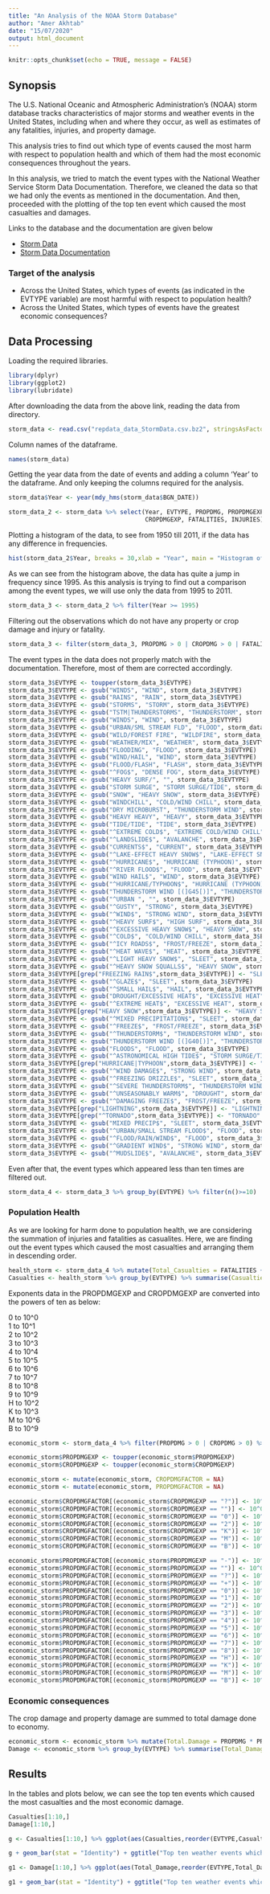 ```yaml
---
title: "An Analysis of the NOAA Storm Database"
author: "Amer Akhtab"
date: "15/07/2020"
output: html_document
---
```


```r
knitr::opts_chunk$set(echo = TRUE, message = FALSE)
```
## Synopsis

The U.S. National Oceanic and Atmospheric Administration's (NOAA) storm database tracks characteristics of major storms and weather events in the United States, including when and where they occur, as well as estimates of any fatalities, injuries, and property damage.

This analysis tries to find out which type of events caused the most harm with respect to population health and which of them had the most economic consequences throughout the years.

In this analysis, we tried to match the event types with the National Weather Service Storm Data Documentation. Therefore, we cleaned the data so that we had only the events as mentioned in the documentation. And then, proceeded with the plotting of the top ten event which caused the most casualties and damages.

Links to the database and the documentation are given below

* [Storm Data](https://d396qusza40orc.cloudfront.net/repdata%2Fdata%2FStormData.csv.bz2)
* [Storm Data Documentation](https://d396qusza40orc.cloudfront.net/repdata%2Fpeer2_doc%2Fpd01016005curr.pdf)

### Target of the analysis

* Across the United States, which types of events (as indicated in the \color{red}{\verb|EVTYPE|}EVTYPE variable) are most harmful with respect to population health?  
* Across the United States, which types of events have the greatest economic consequences?

## Data Processing

Loading the required libraries.
```r
library(dplyr)
library(ggplot2)
library(lubridate)
```

After downloading the data from the above link, reading the data from directory.
```r
storm_data <- read.csv("repdata_data_StormData.csv.bz2", stringsAsFactors = FALSE)
```

Column names of the dataframe.
```r
names(storm_data)
```

Getting the year data from the date of events and adding a column 'Year' to the dataframe. And only keeping the columns required for the analysis.
```r
storm_data$Year <- year(mdy_hms(storm_data$BGN_DATE))

storm_data_2 <- storm_data %>% select(Year, EVTYPE, PROPDMG, PROPDMGEXP, CROPDMG, 
                                      CROPDMGEXP, FATALITIES, INJURIES)
```
Plotting a histogram of the data, to see from 1950 till 2011, if the data has any difference in frequencies.
```r
hist(storm_data_2$Year, breaks = 30,xlab = "Year", main = "Histogram of storm data from 1950 to 2011")
```

As we can see from the histogram above, the data has quite a jump in frequency since 1995. As this analysis is trying to find out a comparison among the event types, we will use only the data from 1995 to 2011.
```r
storm_data_3 <- storm_data_2 %>% filter(Year >= 1995)
```
Filtering out the observations which do not have any property or crop damage and injury or fatality.
```r
storm_data_3 <- filter(storm_data_3, PROPDMG > 0 | CROPDMG > 0 | FATALITIES > 0 | INJURIES > 0)
```
The event types in the data does not properly match with the documentation. Therefore, most of them are corrected accordingly. 
```r
storm_data_3$EVTYPE <- toupper(storm_data_3$EVTYPE)
storm_data_3$EVTYPE <- gsub("WINDS", "WIND", storm_data_3$EVTYPE)
storm_data_3$EVTYPE <- gsub("RAINS", "RAIN", storm_data_3$EVTYPE)
storm_data_3$EVTYPE <- gsub("STORMS", "STORM", storm_data_3$EVTYPE)
storm_data_3$EVTYPE <- gsub("TSTM|THUNDERSTORMS", "THUNDERSTORM", storm_data_3$EVTYPE)
storm_data_3$EVTYPE <- gsub("WINDS", "WIND", storm_data_3$EVTYPE)
storm_data_3$EVTYPE <- gsub("URBAN/SML STREAM FLD", "FLOOD", storm_data_3$EVTYPE)
storm_data_3$EVTYPE <- gsub("WILD/FOREST FIRE", "WILDFIRE", storm_data_3$EVTYPE)
storm_data_3$EVTYPE <- gsub("WEATHER/MIX", "WEATHER", storm_data_3$EVTYPE)
storm_data_3$EVTYPE <- gsub("FLOODING", "FLOOD", storm_data_3$EVTYPE)
storm_data_3$EVTYPE <- gsub("WIND/HAIL", "WIND", storm_data_3$EVTYPE)
storm_data_3$EVTYPE <- gsub("FLOOD/FLASH", "FLASH", storm_data_3$EVTYPE)
storm_data_3$EVTYPE <- gsub("^FOG$", "DENSE FOG", storm_data_3$EVTYPE)
storm_data_3$EVTYPE <- gsub("HEAVY SURF/", "", storm_data_3$EVTYPE)
storm_data_3$EVTYPE <- gsub("STORM SURGE", "STORM SURGE/TIDE", storm_data_3$EVTYPE)
storm_data_3$EVTYPE <- gsub("SNOW", "HEAVY SNOW", storm_data_3$EVTYPE)
storm_data_3$EVTYPE <- gsub("WINDCHILL", "COLD/WIND CHILL", storm_data_3$EVTYPE)
storm_data_3$EVTYPE <- gsub("DRY MICROBURST", "THUNDERSTORM WIND", storm_data_3$EVTYPE)
storm_data_3$EVTYPE <- gsub("HEAVY HEAVY", "HEAVY", storm_data_3$EVTYPE)
storm_data_3$EVTYPE <- gsub("TIDE/TIDE", "TIDE", storm_data_3$EVTYPE)
storm_data_3$EVTYPE <- gsub("^EXTREME COLD$", "EXTREME COLD/WIND CHILL", storm_data_3$EVTYPE)
storm_data_3$EVTYPE <- gsub("^LANDSLIDE$", "AVALANCHE", storm_data_3$EVTYPE)
storm_data_3$EVTYPE <- gsub("CURRENTS$", "CURRENT", storm_data_3$EVTYPE)
storm_data_3$EVTYPE <- gsub("^LAKE-EFFECT HEAVY SNOW$", "LAKE-EFFECT SNOW", storm_data_3$EVTYPE)
storm_data_3$EVTYPE <- gsub("^HURRICANE$", "HURRICANE (TYPHOON)", storm_data_3$EVTYPE)
storm_data_3$EVTYPE <- gsub("^RIVER FLOOD$", "FLOOD", storm_data_3$EVTYPE)
storm_data_3$EVTYPE <- gsub("WIND HAIL$", "WIND", storm_data_3$EVTYPE)
storm_data_3$EVTYPE <- gsub("^HURRICANE/TYPHOON$", "HURRICANE (TYPHOON)", storm_data_3$EVTYPE)
storm_data_3$EVTYPE <- gsub("THUNDERSTORM WIND [(]G45[)]", "THUNDERSTORM WIND", storm_data_3$EVTYPE)
storm_data_3$EVTYPE <- gsub("^URBAN ", "", storm_data_3$EVTYPE)
storm_data_3$EVTYPE <- gsub("^GUSTY", "STRONG", storm_data_3$EVTYPE)
storm_data_3$EVTYPE <- gsub("^WIND$", "STRONG WIND", storm_data_3$EVTYPE)
storm_data_3$EVTYPE <- gsub("^HEAVY SURF$", "HIGH SURF", storm_data_3$EVTYPE)
storm_data_3$EVTYPE <- gsub("^EXCESSIVE HEAVY SNOW$", "HEAVY SNOW", storm_data_3$EVTYPE)
storm_data_3$EVTYPE <- gsub("^COLD$", "COLD/WIND CHILL", storm_data_3$EVTYPE)
storm_data_3$EVTYPE <- gsub("^ICY ROADS$", "FROST/FREEZE", storm_data_3$EVTYPE)
storm_data_3$EVTYPE <- gsub("^HEAT WAVE$", "HEAT", storm_data_3$EVTYPE)
storm_data_3$EVTYPE <- gsub("^LIGHT HEAVY SNOW$", "SLEET", storm_data_3$EVTYPE)
storm_data_3$EVTYPE <- gsub("^HEAVY SNOW SQUALLS$", "HEAVY SNOW", storm_data_3$EVTYPE)
storm_data_3$EVTYPE[grep("FREEZING RAIN$",storm_data_3$EVTYPE)] <- "SLEET"
storm_data_3$EVTYPE <- gsub("^GLAZE$", "SLEET", storm_data_3$EVTYPE)
storm_data_3$EVTYPE <- gsub("^SMALL HAIL$", "HAIL", storm_data_3$EVTYPE)
storm_data_3$EVTYPE <- gsub("DROUGHT/EXCESSIVE HEAT$", "EXCESSIVE HEAT", storm_data_3$EVTYPE)
storm_data_3$EVTYPE <- gsub("^EXTREME HEAT$", "EXCESSIVE HEAT", storm_data_3$EVTYPE)
storm_data_3$EVTYPE[grep("HEAVY SNOW",storm_data_3$EVTYPE)] <- "HEAVY SNOW"
storm_data_3$EVTYPE <- gsub("^MIXED PRECIPITATION$", "SLEET", storm_data_3$EVTYPE)
storm_data_3$EVTYPE <- gsub("^FREEZE$", "FROST/FREEZE", storm_data_3$EVTYPE)
storm_data_3$EVTYPE <- gsub("^THUNDERSTORM$", "THUNDERSTORM WIND", storm_data_3$EVTYPE)
storm_data_3$EVTYPE <- gsub("THUNDERSTORM WIND [(]G40[)]", "THUNDERSTORM WIND", storm_data_3$EVTYPE)
storm_data_3$EVTYPE <- gsub("FLOODS", "FLOOD", storm_data_3$EVTYPE)
storm_data_3$EVTYPE <- gsub("^ASTRONOMICAL HIGH TIDE$", "STORM SURGE/TIDE", storm_data_3$EVTYPE)
storm_data_3$EVTYPE[grep("HURRICANE|TYPHOON",storm_data_3$EVTYPE)] <- "HURRICANE (TYPHOON)"
storm_data_3$EVTYPE <- gsub("^WIND DAMAGE$", "STRONG WIND", storm_data_3$EVTYPE)
storm_data_3$EVTYPE <- gsub("^FREEZING DRIZZLE$", "SLEET", storm_data_3$EVTYPE)
storm_data_3$EVTYPE <- gsub("^SEVERE THUNDERSTORM$", "THUNDERSTORM WIND", storm_data_3$EVTYPE)
storm_data_3$EVTYPE <- gsub("^UNSEASONABLY WARM$", "DROUGHT", storm_data_3$EVTYPE)
storm_data_3$EVTYPE <- gsub("^DAMAGING FREEZE$", "FROST/FREEZE", storm_data_3$EVTYPE)
storm_data_3$EVTYPE[grep("LIGHTNING",storm_data_3$EVTYPE)] <- "LIGHTNING"
storm_data_3$EVTYPE[grep("^TORNADO",storm_data_3$EVTYPE)] <- "TORNADO"
storm_data_3$EVTYPE <- gsub("MIXED PRECIP$", "SLEET", storm_data_3$EVTYPE)
storm_data_3$EVTYPE <- gsub("^URBAN/SMALL STREAM FLOOD$", "FLOOD", storm_data_3$EVTYPE)
storm_data_3$EVTYPE <- gsub("^FLOOD/RAIN/WIND$", "FLOOD", storm_data_3$EVTYPE)
storm_data_3$EVTYPE <- gsub("^GRADIENT WIND$", "STRONG WIND", storm_data_3$EVTYPE)
storm_data_3$EVTYPE <- gsub("^MUDSLIDE$", "AVALANCHE", storm_data_3$EVTYPE)
```
Even after that, the event types which appeared less than ten times are filtered out.
```r
storm_data_4 <- storm_data_3 %>% group_by(EVTYPE) %>% filter(n()>=10)
```
### Population Health

As we are looking for harm done to population health, we are considering the summation of injuries and fatalities as casualites. Here, we are finding out the event types which caused the most casualties and arranging them in descending order.
```r
health_storm <- storm_data_4 %>% mutate(Total_Casualties = FATALITIES + INJURIES) 
Casualties <- health_storm %>% group_by(EVTYPE) %>% summarise(Casualties=sum(Total_Casualties)) %>% arrange(desc(Casualties))
```

Exponents data in the PROPDMGEXP and CROPDMGEXP are converted into the powers of ten as below:  

0 to 10^0  
1 to 10^1  
2 to 10^2  
3 to 10^3  
4 to 10^4  
5 to 10^5  
6 to 10^6  
7 to 10^7  
8 to 10^8  
9 to 10^9  
H to 10^2  
K to 10^3  
M to 10^6  
B to 10^9  

```r
economic_storm <- storm_data_4 %>% filter(PROPDMG > 0 | CROPDMG > 0) %>% select(EVTYPE,PROPDMG,PROPDMGEXP,CROPDMG,CROPDMGEXP)

economic_storm$PROPDMGEXP <- toupper(economic_storm$PROPDMGEXP)
economic_storm$CROPDMGEXP <- toupper(economic_storm$CROPDMGEXP)

economic_storm <- mutate(economic_storm, CROPDMGFACTOR = NA)
economic_storm <- mutate(economic_storm, PROPDMGFACTOR = NA)

economic_storm$CROPDMGFACTOR[(economic_storm$CROPDMGEXP == "?")] <- 10^0
economic_storm$CROPDMGFACTOR[(economic_storm$CROPDMGEXP == "")] <- 10^0
economic_storm$CROPDMGFACTOR[(economic_storm$CROPDMGEXP == "0")] <- 10^0
economic_storm$CROPDMGFACTOR[(economic_storm$CROPDMGEXP == "2")] <- 10^2
economic_storm$CROPDMGFACTOR[(economic_storm$CROPDMGEXP == "K")] <- 10^3
economic_storm$CROPDMGFACTOR[(economic_storm$CROPDMGEXP == "M")] <- 10^6
economic_storm$CROPDMGFACTOR[(economic_storm$CROPDMGEXP == "B")] <- 10^9

economic_storm$PROPDMGFACTOR[(economic_storm$PROPDMGEXP == "-")] <- 10^0
economic_storm$PROPDMGFACTOR[(economic_storm$PROPDMGEXP == "")] <- 10^0
economic_storm$PROPDMGFACTOR[(economic_storm$PROPDMGEXP == "?")] <- 10^0
economic_storm$PROPDMGFACTOR[(economic_storm$PROPDMGEXP == "+")] <- 10^0
economic_storm$PROPDMGFACTOR[(economic_storm$PROPDMGEXP == "0")] <- 10^0
economic_storm$PROPDMGFACTOR[(economic_storm$PROPDMGEXP == "1")] <- 10^1
economic_storm$PROPDMGFACTOR[(economic_storm$PROPDMGEXP == "2")] <- 10^2
economic_storm$PROPDMGFACTOR[(economic_storm$PROPDMGEXP == "3")] <- 10^3
economic_storm$PROPDMGFACTOR[(economic_storm$PROPDMGEXP == "4")] <- 10^4
economic_storm$PROPDMGFACTOR[(economic_storm$PROPDMGEXP == "5")] <- 10^5
economic_storm$PROPDMGFACTOR[(economic_storm$PROPDMGEXP == "6")] <- 10^6
economic_storm$PROPDMGFACTOR[(economic_storm$PROPDMGEXP == "7")] <- 10^7
economic_storm$PROPDMGFACTOR[(economic_storm$PROPDMGEXP == "8")] <- 10^8
economic_storm$PROPDMGFACTOR[(economic_storm$PROPDMGEXP == "H")] <- 10^2
economic_storm$PROPDMGFACTOR[(economic_storm$PROPDMGEXP == "K")] <- 10^3
economic_storm$PROPDMGFACTOR[(economic_storm$PROPDMGEXP == "M")] <- 10^6
economic_storm$PROPDMGFACTOR[(economic_storm$PROPDMGEXP == "B")] <- 10^9
```
### Economic consequences
The crop damage and property damage are summed to total damage done to economy.
```r
economic_storm <- economic_storm %>% mutate(Total.Damage = PROPDMG * PROPDMGFACTOR + CROPDMG * CROPDMGFACTOR)
Damage <- economic_storm %>% group_by(EVTYPE) %>% summarise(Total_Damage = sum(Total.Damage)) %>% arrange(desc(Total_Damage))
```
## Results
In the tables and plots below, we can see the top ten events which caused the most casualties and the most economic damage.
```r
Casualties[1:10,]
Damage[1:10,]
```

```r
g <- Casualties[1:10,] %>% ggplot(aes(Casualties,reorder(EVTYPE,Casualties),fill=EVTYPE))

g + geom_bar(stat = "Identity") + ggtitle("Top ten weather events which caused casualties in the US") + scale_fill_discrete(name="Event types") + xlab("Total number of Casualties") + ylab("Event types")
```

```r
g1 <- Damage[1:10,] %>% ggplot(aes(Total_Damage,reorder(EVTYPE,Total_Damage),fill=EVTYPE))

g1 + geom_bar(stat = "Identity") + ggtitle("Top ten weather events which caused economic damages in the US") + scale_fill_discrete(name="Event types") + xlab("Total Damage in USD") + ylab("Event types")
```